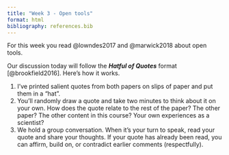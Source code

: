 ```yaml
---
title: "Week 3 - Open tools"
format: html
bibliography: references.bib
---
```


For this week you read @lowndes2017 and @marwick2018 about open tools.

Our discussion today will follow the ***Hatful of Quotes*** format [@brookfield2016]. Here's how it works.

1.  I've printed salient quotes from both papers on slips of paper and put them in a "hat".
2.  You'll randomly draw a quote and take two minutes to think about it on your own. How does the quote relate to the rest of the paper? The other paper? The other content in this course? Your own experiences as a scientist?
3.  We hold a group conversation. When it's your turn to speak, read your quote and share your thoughts. If your quote has already been read, you can affirm, build on, or contradict earlier comments (respectfully).
